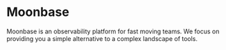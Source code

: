 
# Moonbase

Moonbase is an observability platform for fast moving teams. We focus on providing you a simple alternative to a complex landscape of tools.

<Cards>
  <Card title="Quickstart" href="/quickstart" />
  <Card title="Teams" href="/teams" />
  <Card title="Personal Accounts" href="/personal-accounts" />
  <Card title="Logging" href="/logs" />
  <Card title="MQL" href="/mql" />
  <Card title="API docs" href="/api-docs/about" />
</Cards>
